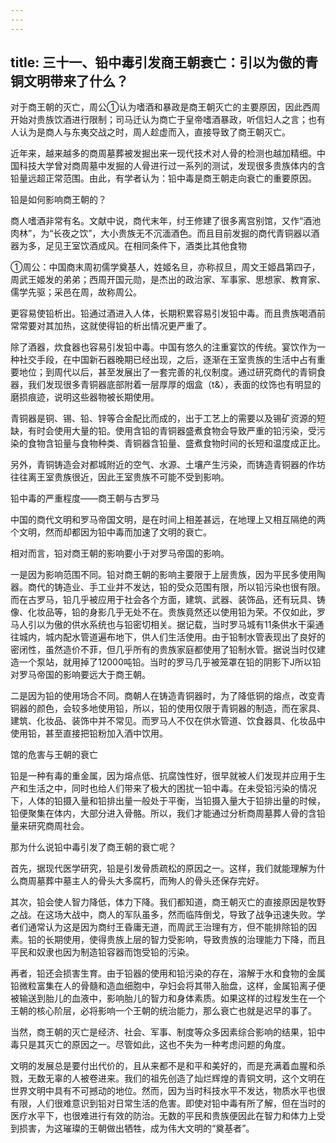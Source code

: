 ```yaml
---
---
---
```

title: 三十一、铅中毒引发商王朝衰亡：引以为傲的青铜文明带来了什么？
---




对于商王朝的灭亡，周公①认为嗜酒和暴政是商王朝灭亡的主要原因，因此西周开始对贵族饮酒进行限制；司马迁认为商亡于皇帝嗜酒暴政，听信妇人之言；也有人认为是商人与东夷交战之时，周人趁虚而入，直接导致了商王朝灭亡。

近年来，越来越多的商周墓葬被发掘出来一现代技术对人骨的检测也越加精细。中国科技大学曾对商周墓中发掘的人骨进行过一系列的测试，发现很多贵族体内的含铅量远超正常范围。由此，有学者认为：铅中毒是商王朝走向衰亡的重要原因。





铅是如何影响商王朝的？


商人嗜酒非常有名。文献中说，商代末年，纣王修建了很多离宫别馆，又作“酒池肉林”，为“长夜之饮”，大小贵族无不沉湎酒色。而且目前发掘的商代青铜器以酒器为多，足见王室饮酒成风。在相同条件下，酒类比其他食物

①周公：中国商末周初儒学奠基人，姓姬名旦，亦称叔旦，周文王姬昌第四子，周武王姬发的弟弟；西周开国元勋，是杰出的政治家、军事家、思想家、教育家、儒学先驱；采邑在周，故称周公。

更容易使铅析出。铅通过酒进入人体，长期积累容易引发铅中毒。而且贵族喝酒前常常要对其加热，这就使得铅的析出情况更严重了。

除了酒器，炊食器也容易引发铅中毒。中国有悠久的注重宴饮的传统。宴饮作为一种社交手段，在中国新石器晚期已经出现，之后，逐渐在王室贵族的生活中占有重要地位；到周代以后，甚至发展出了一套完善的礼仪制度。通过研究商代的青铜食器，我们发现很多青铜器底部附着一层厚厚的烟盒（t&），表面的纹饰也有明显的磨损痕迹，说明这些器物被长期使用。

青铜器是铜、锡、铅、锌等合金配比而成的，出于工艺上的需要以及锡矿资源的短缺，有时会使用大量的铅。使用含铅的青铜器盛煮食物会导致严重的铅污染，受污染的食物含铅量与食物种类、青铜器含铅量、盛煮食物时间的长短和温度成正比。

另外，青铜铸造会对都城附近的空气、水源、土壤产生污染，而铸造青铜器的作坊往往离王室贵族很近，因此王室贵族不可能不受到影响。





铅中毒的严重程度——商王朝与古罗马


中国的商代文明和罗马帝国文明，是在时间上相差甚远，在地理上又相互隔绝的两个文明，然而却都因为铅中毒而加速了文明的衰亡。

相对而言，铅对商王朝的影响要小于对罗马帝国的影响。

一是因为影响范围不同。铅对商王朝的影响主要限于上层贵族，因为平民多使用陶器。商代的铸造业、手工业并不发达，铅的受众范围有限，所以铅污染也很有限。而在古罗马，铅几乎被应用于社会各个方面，建筑、武器、装饰品，还有玩具、铸像、化妆品等，铅的身影几乎无处不在。贵族竟然还以使用铅为荣。不仅如此，罗马人引以为傲的供水系统也与铅密切相关。据记载，当时罗马城有11条供水干渠通往城内，城内配水管道遍布地下，供人们生活使用。由于铅制水管表现出了良好的密闭性，虽然造价不菲，但几乎所有的贵族家庭都使用了铅制水管。据说当时仅建造一个泵站，就用掉了12000吨铅。当时的罗马几乎被笼罩在铅的阴影下J所以铅对罗马帝国的影响要远大于商王朝。

二是因为铅的使用场合不同。商朝人在铸造青铜器时，为了降低铜的熔点，改变青铜器的颜色，会较多地使用铅，所以，铅的使用仅限于青铜器的制造，而在家具、建筑、化妆品、装饰中并不常见。而罗马人不仅在供水管道、饮食器具、化妆品中使用铅，甚至直接把铅粉加入酒中饮用。





馆的危害与王朝的衰亡


铅是一种有毒的重金属，因为熔点低、抗腐蚀性好，很早就被人们发现并应用于生产和生活之中，同时也给人们带来了极大的困扰一铅中毒。在未受铅污染的情况下，人体的铅摄入量和铅排出量一般处于平衡，当铅摄入量大于铅排出量的时候，铅便聚集在体内，大部分进入骨骼。所以，我们才能通过分析商周墓葬人骨的含铅量来研究商周社会。

那为什么说铅中毒引发了商王朝的衰亡呢？

首先，据现代医学研究，铅是引发骨质疏松的原因之一。这样，我们就能理解为什么商周墓葬中墓主人的骨头大多腐朽，而殉人的骨头还保存完好。

其次，铅会使人智力降低，体力下降。我们都知道，商王朝灭亡的直接原因是牧野之战。在这场大战中，商人的军队虽多，然而临阵倒戈，导致了战争迅速失败。学者们通常认为这是因为商纣王昏庸无道，而周武王治理有方，但不能排除铅的因素。铅的长期使用，使得贵族上层的智力受影响，导致贵族的治理能力下降，而且平民和奴隶也因为制造铅容器而饱受铅的污染。

再者，铅还会损害生育。由于铅器的使用和铅污染的存在，溶解于水和食物的金属铅微粒富集在人的骨髓和造血细胞中，孕妇会将其带入胎盘，这样，金属铅离子便被输送到胎儿的血液中，影响胎儿的智力和身体素质。如果这样的过程发生在一个王朝的核心阶层，必将影响一个王朝的统治能力，那么衰亡也就是迟早的事了。

当然，商王朝的灭亡是经济、社会、军事、制度等众多因素综合影响的结果，铅中毒只是其灭亡的原因之一。尽管如此，这也不失为一种考虑问题的角度。

文明的发展总是要付出代价的，且从来都不是和平和美好的，而是充满着血腥和杀戮，无数无辜的人被卷进来。我们的祖先创造了灿烂辉煌的青铜文明，这个文明在世界文明中具有不可撼动的地位。然而，因为当时科技水平不发达，物质水平也很有限，人们很难意识到铅对日常生活的危害。即使对铅中毒有所了解，但在当时的医疗水平下，也很难进行有效的防治。无数的平民和贵族便因此在智力和体力上受到损害，为这璀璨的王朝做出牺牲，成为伟大文明的“奠基者”。